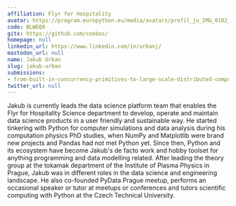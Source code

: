 ```yaml
---
affiliation: Flyr for Hospitality
avatar: https://program.europython.eu/media/avatars/profil_ju_IMG_8102_1_ckFI61i.jpeg
code: BLWEQ9
gitx: https://github.com/coobas/
homepage: null
linkedin_url: https://www.linkedin.com/in/urbanj/
mastodon_url: null
name: Jakub Urban
slug: jakub-urban
submissions:
- from-built-in-concurrency-primitives-to-large-scale-distributed-computing
twitter_url: null
---
```


Jakub is currently leads the data science platform team that enables the Flyr for Hospitality Science department to develop, operate and maintain data science products in a user friendly and sustainable way. He started tinkering with Python for computer simulations and data analysis during his computation physics PhD studies, when NumPy and Matplotlib were brand new projects and Pandas had not met Python yet. Since then, Python and its ecosystem have become Jakub's de facto work and hobby toolset for anything programming and data modelling related. After leading the theory group at the tokamak department of the Institute of Plasma Physics in Prague, Jakub was in different roles in the data science and engineering landscape. He also co-founded PyData Prague meetup, performs an occasional speaker or tutor at meetups or conferences and tutors scientific computing with Python at the Czech Technical University.
